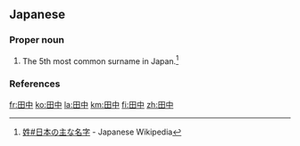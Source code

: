 ==Japanese==
{{wikipedia|lang=ja}}
{{ja-kanjitab|た|なか|yomi=k}}

===Proper noun===
{{ja-pos|たなか|proper}}

# {{surname|lang=ja|sort=たなか}} The 5th most common surname in Japan.<ref>[[w:ja:姓#日本の主な名字|姓#日本の主な名字]] - Japanese Wikipedia</ref>

===References===
<references />

[[fr:田中]]
[[ko:田中]]
[[la:田中]]
[[km:田中]]
[[fi:田中]]
[[zh:田中]]